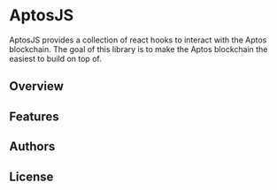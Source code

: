 # AptosJS

AptosJS provides a collection of react hooks to interact with the Aptos blockchain. The goal of this library is to make the Aptos blockchain the easiest to build on top of.

## Overview

## Features

## Authors

## License